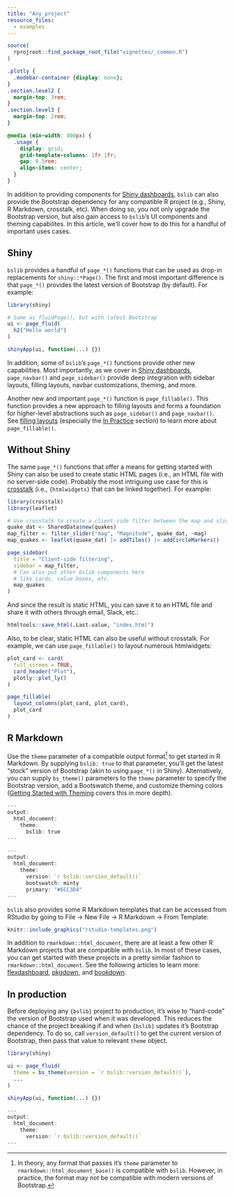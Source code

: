 ```yaml
---
title: "Any project"
resource_files:
  - examples
---
```


```r
source(
  rprojroot::find_package_root_file("vignettes/_common.R")
)
```

```css
.plotly {
  .modebar-container {display: none};
}
.section.level2 {
  margin-top: 3rem;
}
.section.level3 {
  margin-top: 2rem;
}
```

```scss
@media (min-width: 800px) {
  .usage {
    display: grid;
    grid-template-columns: 1fr 1fr;
    gap: 0.5rem;
    align-items: center;
  }
}
```


In addition to providing components for [Shiny dashboards](../dashboards), `bslib` can also provide the Bootstrap dependency for any compatible R project (e.g., Shiny, R Markdown, crosstalk, etc). When doing so, you not only upgrade the Bootstrap version, but also gain access to `bslib`'s UI components and theming capabilites. In this article, we'll cover how to do this for a handful of important uses cases.

## Shiny

`bslib` provides a handful of `page_*()` functions that can be used as drop-in replacements for `shiny::*Page()`. The first and most important difference is that `page_*()` provides the latest version of Bootstrap (by default). For example:

```r
library(shiny)

# Same as fluidPage(), but with latest Bootstrap
ui <- page_fluid(
  h2("Hello world")
)

shinyApp(ui, function(...) {})
```

In addition, some of `bslib`'s `page_*()` functions provide other new capabilities. Most importantly, as we cover in [Shiny dashboards](../dashboards), `page_navbar()` and  `page_sidebar()` provide deep integration with sidebar layouts, filling layouts, navbar customizations, theming, and more.

Another new and important `page_*()` function is `page_fillable()`. This function provides a new approach to filling layouts and forms a foundation for higher-level abstractions such as `page_sidebar()` and `page_navbar()`. See [filling layouts](../filling) (especially the [In Practice](../filling#in-practice) section) to learn more about `page_fillable()`.


## Without Shiny

The same `page_*()` functions that offer a means for getting started with Shiny can also be used to create static HTML pages (i.e., an HTML file with no server-side code). Probably the most intriguing use case for this is [crosstalk](https://rstudio.github.io/crosstalk/) (i.e., `{htmlwidgets}` that can be linked together). For example:

```r
library(crosstalk)
library(leaflet)

# Use crosstalk to create a client-side filter between the map and slider
quake_dat <- SharedData$new(quakes)
map_filter <- filter_slider("mag", "Magnitude", quake_dat, ~mag)
map_quakes <- leaflet(quake_dat) |> addTiles() |> addCircleMarkers()

page_sidebar(
  title = "Client-side filtering",
  sidebar = map_filter,
  # Can also put other bslib components here
  # like cards, value boxes, etc.
  map_quakes
)
```

And since the result is static HTML, you can save it to an HTML file and share it with others through email, Slack, etc.:

```r
htmltools::save_html(.Last.value, "index.html")
```

Also, to be clear, static HTML can also be useful without crosstalk. For example, we can use `page_fillable()` to layout numerous htmlwidgets:

```r
plot_card <- card(
  full_screen = TRUE,
  card_header("Plot"),
  plotly::plot_ly()
)

page_fillable(
  layout_columns(plot_card, plot_card),
  plot_card
)
```


## R Markdown

Use the `theme` parameter of a compatible output format[^output-format] to get started in R Markdown.
By supplying `bslib: true` to that parameter, you'll get the latest "stock" version of Bootstrap (akin to using `page_*()` in Shiny). Alternatively, you can supply `bs_theme()` parameters to the `theme` parameter to specify the Bootstrap version, add a Bootswatch theme, and customize theming colors ([Getting Started with Theming](../theming) covers this in more depth).

[^output-format]: In theory, any format that passes it's `theme` parameter to `rmarkdown::html_document_base()` is compatible with `bslib`.
However, in practice, the format may not be compatible with modern versions of Bootstrap.


::: usage
```r
---
output:
  html_document:
    theme:
      bslib: true
---
```

```r
---
output:
  html_document:
    theme:
      version: `r bslib::version_default()`
      bootswatch: minty
      primary: "#6CC3D4"
---
```
:::


:::: {.row .my-3}
::: col-md-6
`bslib` also provides some R Markdown templates that can be accessed from RStudio by going to File -> New File -> R Markdown -> From Template:
:::

::: col-md-6
```r
knitr::include_graphics("rstudio-templates.png")
```
:::
::::


In addition to `rmarkdown::html_document`, there are at least a few other R Markdown projects that are compatible with `bslib`. In most of these cases, you can get started with these projects in a pretty similar fashion to `rmarkdown::html_document`. See the following articles to learn more: [flexdashboard](https://flexdashboard-pkg.netlify.app/articles/theme.html), [pkgdown](https://pkgdown.r-lib.org/articles/customise.html), and [bookdown](https://pkgs.rstudio.com/bookdown/reference/bs4_book.html).


## In production

Before deploying any `{bslib}` project to production, it's wise to "hard-code" the version of Bootstrap used when it was developed. This reduces the chance of the project breaking if and when `{bslib}` updates it's Bootstrap dependency. To do so, call `version_default()` to get the current version of Bootstrap, then pass that value to relevant `theme` object.


::: usage
```r
library(shiny)

ui <- page_fluid(
  theme = bs_theme(version = `r bslib::version_default()`),
  ...
)

shinyApp(ui, function(...) {})
```

```r
---
output:
  html_document:
    theme:
      version: `r bslib::version_default()`
---
```
:::
